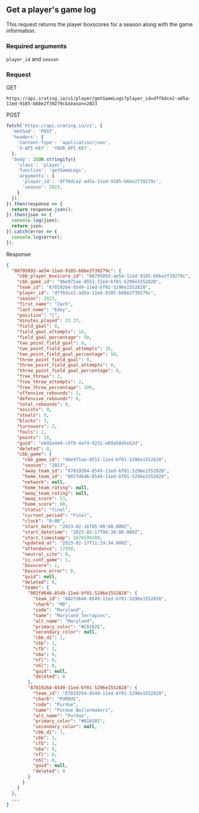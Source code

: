## Get a player's game log

This request returns the player boxscores for a season along with the game information.

### Required arguments
`player_id` and `season`

### Request

GET

```console
https://api.srating.io/v1/player/getGameLogs?player_id=dff6dce2-ad5a-11ed-9185-b6be2f39279c&season=2023
```

POST
```js {5} copy filename="javascript"
fetch('https://api.srating.io/v1', {
  'method': 'POST',
  'headers': {
    'Content-Type': 'application/json',
    'X-API-KEY': 'YOUR_API_KEY',
  },
  'body': JSON.stringify({
    'class': 'player',
    'function': 'getGameLogs',
    'arguments': {
      'player_id': 'dff6dce2-ad5a-11ed-9185-b6be2f39279c',
      'season': 2023,
    }
  }),
}).then(response => {
  return response.json();
}).then(json => {
  console.log(json);
  return json;
}).catch(error => {
  console.log(error);
});
```

Response
```json
{
  "08795093-ae54-11ed-9185-b6be2f39279c": {
    "cbb_player_boxscore_id": "08795093-ae54-11ed-9185-b6be2f39279c",
    "cbb_game_id": "96e971ae-8551-11ed-bf01-5296e1552828",
    "team_id": "87019264-8549-11ed-bf01-5296e1552828",
    "player_id": "dff6dce2-ad5a-11ed-9185-b6be2f39279c",
    "season": 2023,
    "first_name": "Zach",
    "last_name": "Edey",
    "position": "C",
    "minutes_played": 33.27,
    "field_goal": 8,
    "field_goal_attempts": 16,
    "field_goal_percentage": 50,
    "two_point_field_goal": 8,
    "two_point_field_goal_attempts": 16,
    "two_point_field_goal_percentage": 50,
    "three_point_field_goal": 0,
    "three_point_field_goal_attempts": 0,
    "three_point_field_goal_percentage": 0,
    "free_throws": 2,
    "free_throw_attempts": 2,
    "free_throw_percentage": 100,
    "offensive_rebounds": 2,
    "defensive_rebounds": 6,
    "total_rebounds": 8,
    "assists": 0,
    "steals": 0,
    "blocks": 3,
    "turnovers": 2,
    "fouls": 2,
    "points": 18,
    "guid": "e692a4e0-c5f8-4af4-9231-e89a50d5eb2d",
    "deleted": 0,
    "cbb_game": {
      "cbb_game_id": "96e971ae-8551-11ed-bf01-5296e1552828",
      "season": "2023",
      "away_team_id": "87019264-8549-11ed-bf01-5296e1552828",
      "home_team_id": "802fd646-8549-11ed-bf01-5296e1552828",
      "network": null,
      "home_team_rating": null,
      "away_team_rating": null,
      "away_score": 53,
      "home_score": 60,
      "status": "final",
      "current_period": "Final",
      "clock": "0:00",
      "start_date": "2023-02-16T05:00:00.000Z",
      "start_datetime": "2023-02-17T04:30:00.000Z",
      "start_timestamp": 1676590200,
      "updated_at": "2023-02-17T11:19:34.000Z",
      "attendance": 17950,
      "neutral_site": 0,
      "is_conf_game": 1,
      "boxscore": 1,
      "boxscore_error": 0,
      "guid": null,
      "deleted": 0,
      "teams": {
        "802fd646-8549-11ed-bf01-5296e1552828": {
          "team_id": "802fd646-8549-11ed-bf01-5296e1552828",
          "char6": "MD",
          "code": "Maryland",
          "name": "Maryland Terrapins",
          "alt_name": "Maryland",
          "primary_color": "#C8102E",
          "secondary_color": null,
          "cbb_d1": 1,
          "cbb": 1,
          "cfb": 1,
          "nba": 0,
          "nfl": 0,
          "nhl": 0,
          "guid": null,
          "deleted": 0
        },
        "87019264-8549-11ed-bf01-5296e1552828": {
          "team_id": "87019264-8549-11ed-bf01-5296e1552828",
          "char6": "PURDUE",
          "code": "Purdue",
          "name": "Purdue Boilermakers",
          "alt_name": "Purdue",
          "primary_color": "#010101",
          "secondary_color": null,
          "cbb_d1": 1,
          "cbb": 1,
          "cfb": 1,
          "nba": 0,
          "nfl": 0,
          "nhl": 0,
          "guid": null,
          "deleted": 0
        }
      }
    }
  },
  ...
}
```

